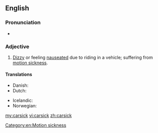 ==English==

===Pronunciation===
* {{rhymes|ɑː(r)sɪk|lang=en}}

===Adjective===
{{en-adj}}

# [[dizzy#English|Dizzy]] or feeling [[nauseated]] due to riding in a vehicle; suffering from [[motion sickness]].

====Translations====
{{trans-top|feeling nauseated due to riding in a vehicle}}
* Danish: {{t|da|køresyg}}
* Dutch: {{t|nl|wagenziek}}
{{trans-mid}}
* Icelandic: {{t|is|bílveikur}}
* Norwegian: {{t|no|bilsyk}}
{{trans-bottom}}

[[Category:en:Motion sickness]]

[[my:carsick]]
[[vi:carsick]]
[[zh:carsick]]